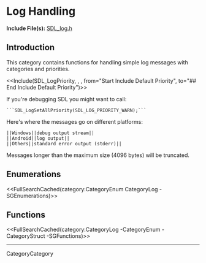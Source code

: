<!-- #master-page:CategoryTemplate -->
<!-- #master-date:Unknown-Date -->
<!-- pragma camelcase off -->
<!-- format wiki -->
<!-- language en -->

= Log Handling =

'''Include File(s):'''  [http://hg.libsdl.org/SDL/file/default/include/SDL_log.h SDL_log.h]


== Introduction ==

This category contains functions for handling simple log messages with categories and priorities.

<<Include(SDL_LogPriority, , , from="Start Include Default Priority", to="## End Include Default Priority")>>

If you're debugging SDL you might want to call:
 ```SDL_LogSetAllPriority(SDL_LOG_PRIORITY_WARN);```

Here's where the messages go on different platforms:
 ||Windows||debug output stream||
 ||Android||log output||
 ||Others||standard error output (stderr)||

Messages longer than the maximum size (4096 bytes) will be truncated.


== Enumerations ==
<<FullSearchCached(category:CategoryEnum CategoryLog -SGEnumerations)>>

<!-- #Remove this line and the ## below to use this markup if it becomes relevant to this category -->
<!-- #== Structures == -->
<!-- #<<FullSearchCached(category:CategoryStruct CategoryLog -SGStructures)>> -->

== Functions ==
<<FullSearchCached(category:CategoryLog -CategoryEnum -CategoryStruct -SGFunctions)>>

----
CategoryCategory
